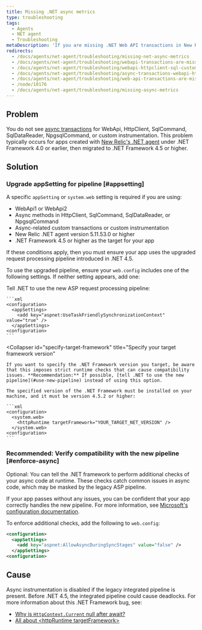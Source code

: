 ```yaml
---
title: Missing .NET async metrics
type: troubleshooting
tags:
  - Agents
  - NET agent
  - Troubleshooting
metaDescription: 'If you are missing .NET Web API transactions in New Relic and your app targets .NET Framework 4.0, follow these procedures to apply a framework bug fix.'
redirects:
  - /docs/agents/net-agent/troubleshooting/missing-net-async-metrics
  - /docs/agents/net-agent/troubleshooting/webapi-transactions-are-missing
  - /docs/agents/net-agent/troubleshooting/webapi-httpclient-sql-custom-async-transactions-are-missing
  - /docs/agents/net-agent/troubleshooting/async-transactions-webapi-httpclient-sqlcommand-sqldatareader-npgsqlcommand-or-custom
  - /docs/agents/net-agent/troubleshooting/web-api-transactions-are-missing
  - /node/10176
  - /docs/agents/net-agent/troubleshooting/missing-async-metrics
---
```


## Problem

You do not see [async transactions](/docs/agents/net-agent/additional-installation/async-support-net) for WebApi, HttpClient, SqlCommand, SqlDataReader, NpgsqlCommand, or custom instrumentation. This problem typically occurs for apps created with [New Relic's .NET agent](/docs/agents/net-agent/getting-started/compatibility-requirements-net-framework-agent#net-version) under .NET Framework 4.0 or earlier, then migrated to .NET Framework 4.5 or higher.

## Solution

### Upgrade appSetting for pipeline [#appsetting]

A specific `appSetting` or `system.web` setting is required if you are using:

* WebApi1 or WebApi2
* Async methods in HttpClient, SqlCommand, SqlDataReader, or NpgsqlCommand
* Async-related custom transactions or custom instrumentation
* New Relic .NET agent version 5.11.53.0 or higher
* .NET Framework 4.5 or higher as the target for your app

If these conditions apply, then you must ensure your app uses the upgraded request processing pipeline introduced in .NET 4.5.

To use the upgraded pipeline, ensure your `web.config` includes one of the following settings. If neither setting appears, add one:

<CollapserGroup>
  <Collapser
    id="use-new-pipeline"
    title="Recommended: Tell .NET to use the new pipeline"
  >
    Tell .NET to use the new ASP request processing pipeline:

    ```xml
    <configuration>
      <appSettings>
        <add key="aspnet:UseTaskFriendlySynchronizationContext" value="true" />
      </appSettings>
    <configuration>
    ```
  </Collapser>

  <Collapser
    id="specify-target-framework"
    title="Specify your target framework version"
  >
    If you want to specify the .NET Framework version you target, be aware that this imposes strict runtime checks that can cause compatibility issues. **Recommendation:** If possible, [tell .NET to use the new pipeline](#use-new-pipeline) instead of using this option.

    The specified version of the .NET Framework must be installed on your machine, and it must be version 4.5.2 or higher:

    ```xml
    <configuration>
      <system.web>
        <httpRuntime targetFramework="YOUR_TARGET_NET_VERSION" /> 
      </system.web>
    <configuration>
    ```
  </Collapser>
</CollapserGroup>

### Recommended: Verify compatibility with the new pipeline [#enforce-async]

Optional: You can tell the .NET framework to perform additional checks of your async code at runtime. These checks catch common issues in async code, which may be masked by the legacy ASP pipeline.

If your app passes without any issues, you can be confident that your app correctly handles the new pipeline. For more information, see [Microsoft's configuration documentation](https://msdn.microsoft.com/en-us/library/hh975440%28v=vs.120%29.aspx?f=255&MSPPError=-2147217396).

To enforce additional checks, add the following to `web.config`:

```xml
<configuration>
  <appSettings>
    <add key="aspnet:AllowAsyncDuringSyncStages" value="false" />
  </appSettings>
<configuration>
```

## Cause

Async instrumentation is disabled if the legacy integrated pipeline is present. Before .NET 4.5, the integrated pipeline could cause deadlocks. For more information about this .NET Framework bug, see:

* [Why is `HttpContext.Current` null after await?](http://stackoverflow.com/questions/18383923/why-is-httpcontext-current-null-after-await)
* [All about &lt;httpRuntime targetFramework>](http://blogs.msdn.com/b/webdev/archive/2012/11/19/all-about-httpruntime-targetframework.aspx)
